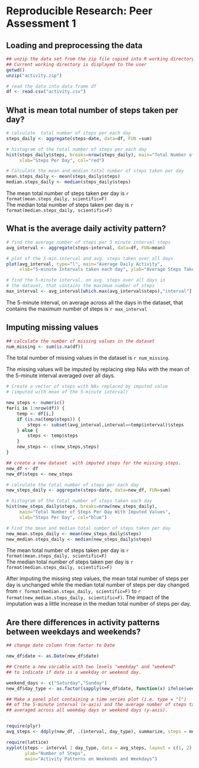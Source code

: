 # Reproducible Research: Peer Assessment 1

## Loading and preprocessing the data

```r
## unzip the data set from the zip file copied into R working directory
## Current working directory is displayed to the user 
getwd()
unzip("activity.zip")

# read the data into data frame df
df <- read.csv("activity.csv")
```

## What is mean total number of steps taken per day?

```r
# calculate  total number of steps per each day
steps_daily <- aggregate(steps~date, data=df, FUN =sum)
```
```r
# histogram of the total number of steps per each day
hist(steps_daily$steps, breaks=nrow(steps_daily), main="Total Number of Steps Per Day",
     xlab="Steps Per Day", col="red")
```
```r
# Calculate the mean and median total number of steps taken per day
mean.steps_daily <- mean(steps_daily$steps)
median.steps_daily <- median(steps_daily$steps)
```
The mean total number of steps taken per day is `r format(mean.steps_daily, scientific=F)`  
The median total number of steps taken per day is `r format(median.steps_daily, scientific=F)`

## What is the average daily activity pattern?

```r
# find the average number of steps per 5 minute interval steps
avg_interval <- aggregate(steps~interval, data=df, FUN=mean)
```
```r
# plot of the 5-min.interval and avg. steps taken over all days
plot(avg_interval, type="l", main="Average Daily Activity",
     xlab="5-minute Intervals taken each day", ylab="Average Steps Taken Over All Days")
```
```r
# find the 5-minute interval, on avg. steps over all days in   
# the dataset, that contains the maximum number of steps
max_interval <- avg_interval[which.max(avg_interval$steps),"interval"]
```
The 5-minute interval, on average across all the days in the dataset, that contains the maximum number of steps is `r max_interval`


## Imputing missing values
```r
## calculate the number of missing values in the dataset 
num_missing <- sum(is.na(df))
```
The total number of missing values in the dataset is `r num_missing`.  

The missing values will be imputed by replacing step NAs with the mean of the 5-minute interval averaged over all days.

```r

# Create a vector of steps with NAs replaced by imputed value 
# (imputed with mean of the 5-minute interval)

new_steps <- numeric()
for(i in 1:nrow(df)) {
    temp <- df[i,]
    if (is.na(temp$steps)) {
        steps <- subset(avg_interval,interval==temp$interval)$steps
    } else {
        steps <- temp$steps
    }
    new_steps <- c(new_steps,steps)
}

## create a new dataset  with imputed steps for the missing steps.
new_df <- df
new_df$steps <- new_steps

# calculate the total number of steps per each day
new_steps_daily <- aggregate(steps~date, data=new_df, FUN=sum)
```
```r
# histogram of the total number of steps taken each day
hist(new_steps_daily$steps, breaks=nrow(new_steps_daily), 
     main="Total Number of Steps Per Day With Imputed Values",
     xlab="Steps Per Day", col="blue")
```
```r
# Find the mean and median total number of steps taken per day
new_mean.steps_daily <- mean(new_steps_daily$steps)
new_median.steps_daily <- median(new_steps_daily$steps)
```
The mean total number of steps taken per day is `r format(mean.steps_daily, scientific=F)`  
The median total number of steps taken per day is `r format(median.steps_daily, scientific=F)`

After imputing the missing step values, the mean total number of steps per day is unchanged while the median total number of steps per day changed from `r format(median.steps_daily, scientific=F)` to `r format(new_median.steps_daily, scientific=F)`. 
The impact of the imputation was a little increase in the median total number of steps per day.

## Are there differences in activity patterns between weekdays and weekends?

```r
## change date column from factor to Date

new_df$date <- as.Date(new_df$date)

## Create a new variable with two levels "weekday" and "weekend" 
## to indicate if date is a weekday or weekend day.

weekend_days <- c("Saturday","Sunday")
new_df$day_type <- as.factor(sapply(new_df$date, function(x) ifelse(weekdays(x) %in% weekend_days,"weekend","weekday")))
```
```r
## Make a panel plot containing a time series plot (i.e. type = "l") 
## of the 5-minute interval (x-axis) and the average number of steps taken, 
## averaged across all weekday days or weekend days (y-axis).


require(plyr)
avg_steps <- ddply(new_df, .(interval, day_type), summarize, steps = mean(steps))

require(lattice)
xyplot(steps ~ interval | day_type, data = avg_steps, layout = c(1, 2), type = "l", 
       ylab="Number of Steps",
       main="Activity Patterns on Weekends and Weekdays")
```